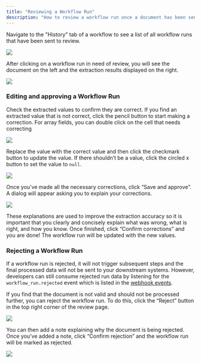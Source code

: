 ```yaml
---
title: "Reviewing a Workflow Run"
description: "How to review a workflow run once a document has been sent to review"
---
```


Navigate to the "History" tab of a workflow to see a list of all workflow runs that have been sent to review.

![](/images/reviewing_workflow_run/history.png)

After clicking on a workflow run in need of review, you will see the document on the left and the extraction results displayed on the right.

![](/images/reviewing_workflow_run/review_page.png)

### Editing and approving a Workflow Run

Check the extracted values to confirm they are correct. If you find an extracted value that is not correct, click the pencil button to start making a correction. For array fields, you can double click on the cell that needs correcting

![](/images/reviewing_workflow_run/review_page_editing.png)

Replace the value with the correct value and then click the checkmark button to update the value. If there shouldn’t be a value, click the circled x button to set the value to `null`.

![](/images/reviewing_workflow_run/review_page_corrected.png)

Once you’ve made all the necessary corrections, click “Save and approve”. A dialog will appear asking you to explain your corrections.

![](/images/reviewing_workflow_run/review_page_confirm_corrections.png)

These explanations are used to improve the extraction accuracy so it is important that you clearly and concisely explain what was wrong, what is right, and how you know.
Once finished, click “Confirm corrections” and you are done! The workflow run will be updated with the new values.

### Rejecting a Workflow Run

If a workflow run is rejected, it will not trigger subsequent steps and the final processed data will not be sent to your downstream systems. However, developers can still consume rejected run data by listening for the `workflow_run.rejected` event which is listed in the [webhook events](/api-reference/webhooks/events#event-types).

If you find that the document is not valid and should not be processed further, you can reject the workflow run. To do this, click the “Reject” button in the top right corner of the review page.

![](/images/reviewing_workflow_run/reject_workflow.png)

You can then add a note explaining why the document is being rejected. Once you’ve added a note, click “Confirm rejection” and the workflow run will be marked as rejected.

![](/images/reviewing_workflow_run/reject_workflow_confirmation.png)
